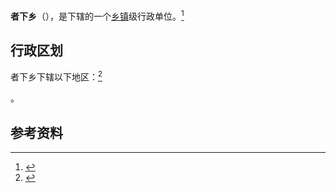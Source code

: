 {{中国乡级行政区|54/23/29/207/000}}

'''者下乡'''（{{bo|z=བཀྲ་ཤར་}}），是{{PRC admin/fullname|54/23/29/207/000|3}}下辖的一个[[乡镇|乡镇]]级行政单位。<ref>{{PRC admin/ref sgc|{{PRC admin/parent|54/23/29/207/000}}}}</ref>

== 行政区划 ==

者下乡下辖以下地区：<ref>{{PRC admin/ref sgc|54/23/29/207/000}}</ref>

{{PRC admin/children|54/23/29/207/000}}。

== 参考资料 ==

{{reflist}}

{{行政区划小作品}}
{{PRC admin/navcat|54/23/29/207/000}}